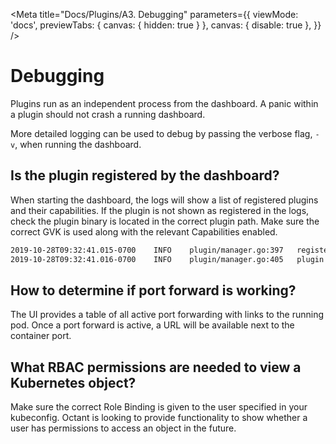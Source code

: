 
<Meta
  title="Docs/Plugins/A3. Debugging"
  parameters={{
    viewMode: 'docs',
    previewTabs: { canvas: { hidden: true } },
    canvas: { disable: true },
  }}
/>

# Debugging

Plugins run as an independent process from the dashboard. A panic within a plugin should not crash a running dashboard.

More detailed logging can be used to debug by passing the verbose flag, `-v`, when running the dashboard.

## Is the plugin registered by the dashboard?

When starting the dashboard, the logs will show a list of registered plugins and their capabilities. If the plugin is not shown as registered in the logs, check the plugin binary is located in the correct plugin path. Make sure the correct GVK is used along with the relevant Capabilities enabled.

```sh
2019-10-28T09:32:41.015-0700    INFO    plugin/manager.go:397   registered plugin "plugin-name" {"plugin-name": "octant-sample-plugin", "cmd": "/home/sfoo/.config/octant/plugins/octant-sample-plugin", "metadata": {"Name":"plugin-name","Description":"a description","Capabilities":{"SupportsPrinterConfig":[{"Group":"","Version":"v1","Kind":"Pod"}],"SupportsTab":[{"Group":"","Version":"v1","Kind":"Pod"}],"IsModule":true}}}
2019-10-28T09:32:41.016-0700    INFO    plugin/manager.go:405   plugin supports navigation      {"plugin-name": "octant-sample-plugin"}
```

## How to determine if port forward is working?

The UI provides a table of all active port forwarding with links to the running pod. Once a port forward is active, a URL will be available next to the container port.


## What RBAC permissions are needed to view a Kubernetes object?

Make sure the correct Role Binding is given to the user specified in your kubeconfig. Octant is looking to provide functionality to show whether a user has permissions to access an object in the future.
